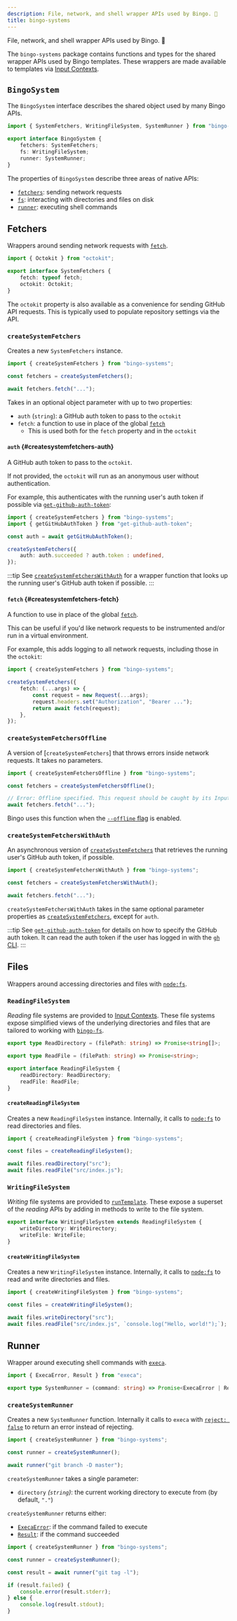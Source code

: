 ```yaml
---
description: File, network, and shell wrapper APIs used by Bingo. 🧰
title: bingo-systems
---
```



File, network, and shell wrapper APIs used by Bingo. 🧰

<PackageManagers type="add" pkg="bingo-systems" />

The `bingo-systems` package contains functions and types for the shared wrapper APIs used by Bingo templates.
These wrappers are made available to templates via [Input Contexts](/build/details/contexts#input-contexts).

## `BingoSystem`

The `BingoSystem` interface describes the shared object used by many Bingo APIs.

```ts
import { SystemFetchers, WritingFileSystem, SystemRunner } from "bingo-systems";

export interface BingoSystem {
	fetchers: SystemFetchers;
	fs: WritingFileSystem;
	runner: SystemRunner;
}
```

The properties of `BingoSystem` describe three areas of native APIs:

- [`fetchers`](#fetchers): sending network requests
- [`fs`](#files): interacting with directories and files on disk
- [`runner`](#runner): executing shell commands

## Fetchers

Wrappers around sending network requests with [`fetch`](https://developer.mozilla.org/en-US/docs/Web/API/Fetch_API).

```ts
import { Octokit } from "octokit";

export interface SystemFetchers {
	fetch: typeof fetch;
	octokit: Octokit;
}
```

The `octokit` property is also available as a convenience for sending GitHub API requests.
This is typically used to populate repository settings via the API.

### `createSystemFetchers`

Creates a new `SystemFetchers` instance.

```ts
import { createSystemFetchers } from "bingo-systems";

const fetchers = createSystemFetchers();

await fetchers.fetch("...");
```

Takes in an optional object parameter with up to two properties:

- `auth` (`string`): a GitHub auth token to pass to the `octokit`
- `fetch`: a function to use in place of the global [`fetch`](https://developer.mozilla.org/en-US/docs/Web/API/Fetch_API)
  - This is used both for the `fetch` property and in the `octokit`

#### `auth` {#createsystemfetchers-auth}

A GitHub auth token to pass to the `octokit`.

If not provided, the `octokit` will run as an anonymous user without authentication.

For example, this authenticates with the running user's auth token if possible via [`get-github-auth-token`](https://www.npmjs.com/package/get-github-auth-token):

```ts
import { createSystemFetchers } from "bingo-systems";
import { getGitHubAuthToken } from "get-github-auth-token";

const auth = await getGitHubAuthToken();

createSystemFetchers({
	auth: auth.succeeded ? auth.token : undefined,
});
```

:::tip
See [`createSystemFetchersWithAuth`](#createsystemfetcherswithauth) for a wrapper function that looks up the running user's GitHub auth token if possible.
:::

#### `fetch` {#createsystemfetchers-fetch}

A function to use in place of the global [`fetch`](https://developer.mozilla.org/en-US/docs/Web/API/Fetch_API).

This can be useful if you'd like network requests to be instrumented and/or run in a virtual environment.

For example, this adds logging to all network requests, including those in the `octokit`:

```ts
import { createSystemFetchers } from "bingo-systems";

createSystemFetchers({
	fetch: (...args) => {
		const request = new Request(...args);
		request.headers.set("Authorization", "Bearer ...");
		return await fetch(request);
	},
});
```

### `createSystemFetchersOffline`

A version of [`createSystemFetchers`] that throws errors inside network requests.
It takes no parameters.

```ts
import { createSystemFetchersOffline } from "bingo-systems";

const fetchers = createSystemFetchersOffline();

// Error: Offline specified. This request should be caught by its Input.
await fetchers.fetch("...");
```

Bingo uses this function when the [`--offline` flag](/cli#--offline) is enabled.

### `createSystemFetchersWithAuth`

An asynchronous version of [`createSystemFetchers`](#createsystemfetchers) that retrieves the running user's GitHub auth token, if possible.

```ts
import { createSystemFetchersWithAuth } from "bingo-systems";

const fetchers = createSystemFetchersWithAuth();

await fetchers.fetch("...");
```

`createSystemFetchersWithAuth` takes in the same optional parameter properties as [`createSystemFetchers`](#createsystemfetchers), except for `auth`.

:::tip
See [`get-github-auth-token`](https://npmjs.com/package/get-github-auth-token) for details on how to specify the GitHub auth token.
It can read the auth token if the user has logged in with the [`gh` CLI](https://cli.github.com).
:::

## Files

Wrappers around accessing directories and files with [`node:fs`](https://nodejs.org/api/fs.html).

### `ReadingFileSystem`

_Reading_ file systems are provided to [Input Contexts](/build/details/contexts#input-contexts).
These file systems expose simplified views of the underlying directories and files that are tailored to working with [`bingo-fs`](/build/packages/bingo-fs).

```ts
export type ReadDirectory = (filePath: string) => Promise<string[]>;

export type ReadFile = (filePath: string) => Promise<string>;

export interface ReadingFileSystem {
	readDirectory: ReadDirectory;
	readFile: ReadFile;
}
```

#### `createReadingFileSystem`

Creates a new `ReadingFileSystem` instance.
Internally, it calls to [`node:fs`](https://nodejs.org/api/fs.html) to read directories and files.

```ts
import { createReadingFileSystem } from "bingo-systems";

const files = createReadingFileSystem();

await files.readDirectory("src");
await files.readFile("src/index.js");
```

### `WritingFileSystem`

_Writing_ file systems are provided to [`runTemplate`](/build/apis/run-template).
These expose a superset of the _reading_ APIs by adding in methods to write to the file system.

```ts
export interface WritingFileSystem extends ReadingFileSystem {
	writeDirectory: WriteDirectory;
	writeFile: WriteFile;
}
```

#### `createWritingFileSystem`

Creates a new `WritingFileSystem` instance.
Internally, it calls to [`node:fs`](https://nodejs.org/api/fs.html) to read and write directories and files.

```ts
import { createWritingFileSystem } from "bingo-systems";

const files = createWritingFileSystem();

await files.writeDirectory("src");
await files.readFile("src/index.js", `console.log("Hello, world!");`);
```

## Runner

Wrapper around executing shell commands with [`execa`](https://github.com/sindresorhus/execa).

```ts
import { ExecaError, Result } from "execa";

export type SystemRunner = (command: string) => Promise<ExecaError | Result>;
```

### `createSystemRunner`

Creates a new `SystemRunner` function.
Internally it calls to `execa` with [`reject: false`](https://github.com/sindresorhus/execa/blob/main/docs/errors.md#preventing-exceptions) to return an error instead of rejecting.

```ts
import { createSystemRunner } from "bingo-systems";

const runner = createSystemRunner();

await runner("git branch -D master");
```

`createSystemRunner` takes a single parameter:

- `directory` _(`string`)_: the current working directory to execute from (by default, `"."`)

`createSystemRunner` returns either:

- [`ExecaError`](https://github.com/sindresorhus/execa/blob/main/docs/api.md#execaerror): if the command failed to execute
- [`Result`](https://github.com/sindresorhus/execa/blob/main/docs/api.md#result): if the command succeeded

```ts
import { createSystemRunner } from "bingo-systems";

const runner = createSystemRunner();

const result = await runner("git tag -l");

if (result.failed) {
	console.error(result.stderr);
} else {
	console.log(result.stdout);
}
```
